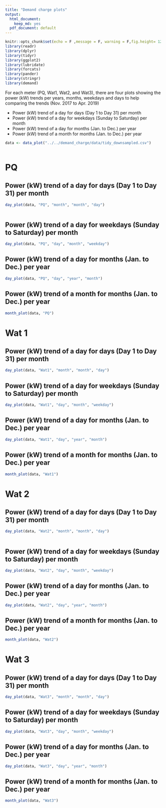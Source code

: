 ```yaml
---
title: "Demand charge plots"
output:
  html_document:
    keep_md: yes
  pdf_document: default
---
```


```r
knitr::opts_chunk$set(echo = F ,message = F, warning = F,fig.height= 12, fig.width= 15)
library(readr)
library(dplyr)
library(tidyr)
library(ggplot2)
library(lubridate)
library(forcats)
library(pander)
library(stringr)
library(demand)
```

         
For each meter (PQ, Wat1, Wat2, and Wat3), there are four plots showing the power (kW) trends per years, months, weekdays and days to help comparing the trends (Nov. 2017 to Apr. 2019)

* Power (kW) trend of a day for days (Day 1 to Day 31) per month 
* Power (kW) trend of a day for weekdays (Sunday to Saturday) per month
* Power (kW) trend of a day for months (Jan. to Dec.) per year
* Power (kW) trend of a month for months (Jan. to Dec.) per year


```r

data <- data_plot("../../demand_charge/data/tidy_downsampled.csv")
 
```

# PQ

## Power (kW) trend of a day for days (Day 1 to Day 31) per month 

```r

day_plot(data, "PQ", "month", "month", "day")
 
```

## Power (kW) trend of a day for weekdays (Sunday to Saturday) per month

```r

day_plot(data, "PQ", "day", "month", "weekday")
```

## Power (kW) trend of a day for months (Jan. to Dec.) per year

```r
day_plot(data, "PQ", "day", "year", "month")
```

## Power (kW) trend of a month for months (Jan. to Dec.) per year

```r
month_plot(data, "PQ")

```

# Wat 1

## Power (kW) trend of a day for days (Day 1 to Day 31) per month 

```r

day_plot(data, "Wat1", "month", "month", "day")
```

## Power (kW) trend of a day for weekdays (Sunday to Saturday) per month

```r

day_plot(data, "Wat1", "day", "month", "weekday")
```

## Power (kW) trend of a day for months (Jan. to Dec.) per year

```r

day_plot(data, "Wat1", "day", "year", "month")
```

## Power (kW) trend of a month for months (Jan. to Dec.) per year

```r
month_plot(data, "Wat1")


```


# Wat 2

## Power (kW) trend of a day for days (Day 1 to Day 31) per month 

```r
day_plot(data, "Wat2", "month", "month", "day")
 
```

## Power (kW) trend of a day for weekdays (Sunday to Saturday) per month

```R

day_plot(data, "Wat2", "day", "month", "weekday")
```

## Power (kW) trend of a day for months (Jan. to Dec.) per year

```r


day_plot(data, "Wat2", "day", "year", "month")
```

## Power (kW) trend of a month for months (Jan. to Dec.) per year

```r
month_plot(data, "Wat2")

```

# Wat 3

## Power (kW) trend of a day for days (Day 1 to Day 31) per month 

```r

day_plot(data, "Wat3", "month", "month", "day")
```

## Power (kW) trend of a day for weekdays (Sunday to Saturday) per month

```r
day_plot(data, "Wat3", "day", "month", "weekday")

```

## Power (kW) trend of a day for months (Jan. to Dec.) per year

```r
day_plot(data, "Wat3", "day", "year", "month")

```

## Power (kW) trend of a month for months (Jan. to Dec.) per year

```r
month_plot(data, "Wat3")
```

